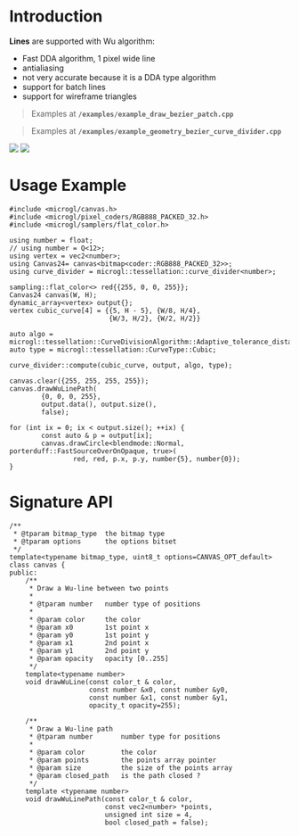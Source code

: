 # Introduction

**Lines** are supported with Wu algorithm:
- Fast DDA algorithm, 1 pixel wide line
- antialiasing
- not very accurate because it is a DDA type algorithm
- support for batch lines
- support for wireframe triangles

> Examples at **`/examples/example_draw_bezier_patch.cpp`** 

> Examples at **`/examples/example_geometry_bezier_curve_divider.cpp`** 

<div style={{margin: "auto" }}>
<img src="/images/canvas_wu_lines.png" style={{height:"250px", display: "inline-block"}} />
<img src="/images/canvas_wu_lines_2.png" style={{height:"250px", display:"inline-block"}} />
</div>

# Usage Example

```lang=cpp
#include <microgl/canvas.h>
#include <microgl/pixel_coders/RGB888_PACKED_32.h>
#include <microgl/samplers/flat_color.h>

using number = float;
// using number = Q<12>;
using vertex = vec2<number>;
using Canvas24= canvas<bitmap<coder::RGB888_PACKED_32>>;
using curve_divider = microgl::tessellation::curve_divider<number>;

sampling::flat_color<> red{{255, 0, 0, 255}};
Canvas24 canvas(W, H);
dynamic_array<vertex> output{};
vertex cubic_curve[4] = {{5, H - 5}, {W/8, H/4}, 
                         {W/3, H/2}, {W/2, H/2}}

auto algo = microgl::tessellation::CurveDivisionAlgorithm::Adaptive_tolerance_distance_Medium;
auto type = microgl::tessellation::CurveType::Cubic;

curve_divider::compute(cubic_curve, output, algo, type);

canvas.clear({255, 255, 255, 255});
canvas.drawWuLinePath(
        {0, 0, 0, 255},
        output.data(), output.size(),
        false);

for (int ix = 0; ix < output.size(); ++ix) {
        const auto & p = output[ix];
        canvas.drawCircle<blendmode::Normal, porterduff::FastSourceOverOnOpaque, true>(
                red, red, p.x, p.y, number{5}, number{0});
}

```

# Signature API

```lang=cpp
/**
 * @tparam bitmap_type  the bitmap type
 * @tparam options      the options bitset
 */
template<typename bitmap_type, uint8_t options=CANVAS_OPT_default>
class canvas {
public:
    /**
     * Draw a Wu-line between two points
     *
     * @tparam number   number type of positions
     *
     * @param color     the color
     * @param x0        1st point x
     * @param y0        1st point y
     * @param x1        2nd point x
     * @param y1        2nd point y
     * @param opacity   opacity [0..255]
     */
    template<typename number>
    void drawWuLine(const color_t & color,
                    const number &x0, const number &y0, 
                    const number &x1, const number &y1,
                    opacity_t opacity=255);

    /**
     * Draw a Wu-line path
     * @tparam number       number type for positions
     *
     * @param color         the color
     * @param points        the points array pointer
     * @param size          the size of the points array
     * @param closed_path   is the path closed ?
     */
    template <typename number>
    void drawWuLinePath(const color_t & color,
                        const vec2<number> *points,
                        unsigned int size = 4,
                        bool closed_path = false);

```

